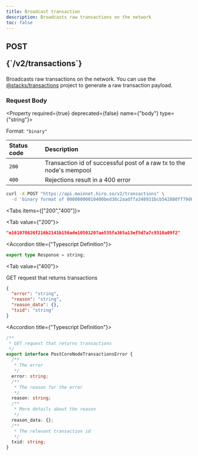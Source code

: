 ```yaml
---
title: Broadcast transaction
description: Broadcasts raw transactions on the network
toc: false
---
```




<Root>

<API>

<div className='flex-1'>

<h2 className="not-prose mb-2 inline-flex items-center gap-3 font-mono">
  <div className="rounded-lg border px-1 py-0.5 text-xs font-medium border-yellow-400/50 bg-yellow-400/20 text-yellow-600 dark:text-yellow-400">
    POST
  </div>
  <p className="text-xs break-words overflow-hidden w-[95%]">{`/v2/transactions`}</p>
</h2>

Broadcasts raw transactions on the network. You can use the [@stacks/transactions](/stacks/stacks.js/packages/transactions) project to generate a raw transaction payload.

### Request Body

<Property required={true} deprecated={false} name={"body"} type={"string"}>

<span>Format:  `"binary"`</span>

</Property>

| Status code | Description |
| :----------- | :----------- |
| `200` | Transaction id of successful post of a raw tx to the node's mempool |
| `400` | Rejections result in a 400 error |

</div>

<APIExample>

```bash title="curl"
curl -X POST "https://api.mainnet.hiro.so/v2/transactions" \
  -d 'binary format of 00000000010400bed38c2aadffa348931bcb542880ff79d607afec000000000000000000000000000000c800012b0b1fff6cccd0974966dcd665835838f0985be508e1322e09fb3d751eca132c492bda720f9ef1768d14fdabed6127560ba52d5e3ac470dcb60b784e97dc88c9030200000000000516df0ba3e79792be7be5e50a370289accfc8c9e032000000000000303974657374206d656d6f00000000000000000000000000000000000000000000000000'
```

<Tabs items={["200","400"]}>

<Tab value={"200"}>



```json title="Example Response"
"e161978626f216b2141b156ade10501207ae535fa365a13ef5d7a7c9310a09f2"
```

<Accordions>

<Accordion title={"Typescript Definition"}>

```ts
export type Response = string;

```

</Accordion>

</Accordions>

</Tab>

<Tab value={"400"}>

GET request that returns transactions

```json title="Example Response"
{
  "error": "string",
  "reason": "string",
  "reason_data": {},
  "txid": "string"
}
```

<Accordions>

<Accordion title={"Typescript Definition"}>

```ts
/**
 * GET request that returns transactions
 */
export interface PostCoreNodeTransactionsError {
  /**
   * The error
   */
  error: string;
  /**
   * The reason for the error
   */
  reason: string;
  /**
   * More details about the reason
   */
  reason_data: {};
  /**
   * The relevant transaction id
   */
  txid: string;
}

```

</Accordion>

</Accordions>

</Tab>

</Tabs>

</APIExample>

</API>

</Root>